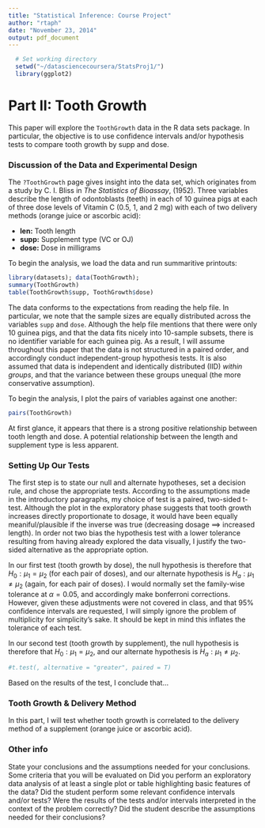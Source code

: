 ```yaml
---
title: "Statistical Inference: Course Project"
author: "rtaph"
date: "November 23, 2014"
output: pdf_document
---
```


```r
  # Set working directory
  setwd("~/datasciencecoursera/StatsProj1/")
  library(ggplot2)
```
# Part II: Tooth Growth

This paper will explore the `ToothGrowth` data in the R data sets package. In particular, the objective is to use confidence intervals and/or hypothesis tests to compare tooth growth by supp and dose.

### Discussion of the Data and Experimental Design
The `?ToothGrowth` page gives insight into the data set, which originates from a study by C. I. Bliss in *The Statistics of Bioassay*, (1952). Three variables describe the length of odontoblasts (teeth) in each of 10 guinea pigs at each of three dose levels of Vitamin C (0.5, 1, and 2 mg) with each of two delivery methods (orange juice or ascorbic acid):

* __len:__ Tooth length
* __supp:__	 Supplement type (VC or OJ)
* __dose:__	 Dose in milligrams

To begin the analysis, we load the data and run summaritive printouts:

```r
library(datasets); data(ToothGrowth);
summary(ToothGrowth)
table(ToothGrowth$supp, ToothGrowth$dose)
```
The data conforms to the expectations from reading the help file. In particular, we note that the sample sizes are equally distributed across the variables `supp` and `dose`. Although the help file mentions that there were only 10 guinea pigs, and that the data fits nicely into 10-sample subsets, there is no identifier variable for each guinea pig. As a result, I will assume throughout this paper that the data is not structured in a paired order, and accordingly conduct independent-group hypothesis tests. It is also assumed that data is independent and identically distributed (IID) _within groups_, and that the variance between these groups unequal (the more conservative assumption).

To begin the analysis, I plot the pairs of variables against one another:

```r
pairs(ToothGrowth)
```

At first glance, it appears that there is a strong positive relationship between tooth length and dose. A potential relationship between the length and supplement type is less apparent.

### Setting Up Our Tests
The first step is to state our null and alternate hypotheses, set a decision rule, and chose the appropriate tests. According to the assumptions made in the introductory paragraphs, my choice of test is a paired, two-sided t-test. Although the plot in the exploratory phase suggests that tooth growth increases directly proportionate to dosage, it would have been equally meaniful/plausible if the inverse was true (decreasing dosage $\implies$ increased length). In order not two bias the hypothesis test with a lower tolerance resulting from having already explored the data visually, I justify the two-sided alternative as the appropriate option. 

In our first test (tooth growth by dose), the null hypothesis is therefore that $H_{0}: \mu_{1} = \mu_{2}$ (for each pair of doses), and our alternate hypothesis is $H_{a}: \mu_{1} \neq \mu_{2}$ (again, for each pair of doses). I would normally set the family-wise tolerance at $\alpha = 0.05$, and accordingly make bonferroni corrections. However, given these adjustments were not covered in class, and that 95% confidence intervals are requested, I will simply ignore the problem of multiplicity for simplicity's sake. It should be kept in mind this inflates the tolerance of each test.

In our second test (tooth growth by supplement), the null hypothesis is therefore that $H_{0}: \mu_{1} = \mu_{2}$, and our alternate hypothesis is $H_{a}: \mu_{1} \neq \mu_{2}$.

```r
#t.test(, alternative = "greater", paired = T)
```

Based on the results of the test, I conclude that...

### Tooth Growth & Delivery Method
In this part, I will test whether tooth growth is correlated to the delivery method of a supplement (orange juice or ascorbic acid).


### Other info
State your conclusions and the assumptions needed for your conclusions. 
Some criteria that you will be evaluated on
Did you  perform an exploratory data analysis of at least a single plot or table highlighting basic features of the data?
Did the student perform some relevant confidence intervals and/or tests?
Were the results of the tests and/or intervals interpreted in the context of the problem correctly? 
Did the student describe the assumptions needed for their conclusions?
